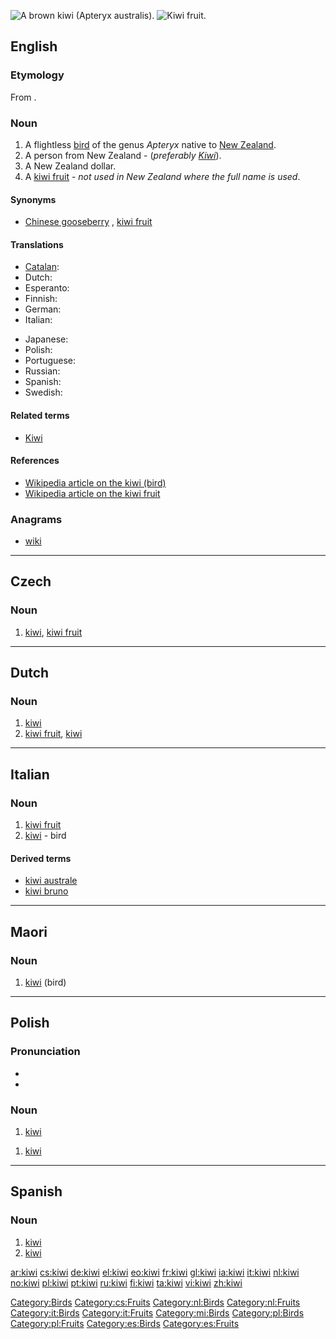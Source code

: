 [[Image:Kiwifugl.jpg|thumb|right|A brown kiwi (Apteryx australis).]]
[[Image:Kiwi (Actinidia chinensis) 1 Luc Viatour.jpg|thumb|right|[[kiwi fruit|Kiwi fruit]].]]
{{also|Kiwi}}
==English==

===Etymology===
From {{etyl|mi}} {{term|kiwi|lang=mi}}.

===Noun===
{{en-noun}}

# A flightless [[bird]] of the genus ''Apteryx'' native to [[New Zealand]].
# A person from New Zealand  - (''preferably [[Kiwi]]'').
# A New Zealand dollar.
# A [[kiwi fruit]] - ''not used in New Zealand where the full name is used''.

====Synonyms====
* {{sense|kiwi fruit}} [[Chinese gooseberry]] {{qualifier|dated}}, [[kiwi fruit]]

====Translations====
{{trans-top|bird}}
* [[Catalan]]: {{t-|ca|kiwi|m}}
* Dutch: {{t+|nl|kiwi|m}}
* Esperanto: {{t|eo|apterigedo|xs=Esperanto}}
* Finnish: {{t+|fi|kiivi}}
* German: {{t+|de|Kiwi|m}}
* Italian: {{t+|it|kiwi|m}}
{{trans-mid}}
* Japanese: {{t-|ja|キーウィ|tr=kiwi|sc=Jpan}}
* Polish: {{t+|pl|kiwi}}
* Portuguese: {{t+|pt|quivi|m}}
* Russian: {{t+|ru|киви|n|sc=Cyrl}}
* Spanish: {{t-|es|kiwi|m}}
* Swedish: {{t-|sv|kivi|n}}
{{trans-bottom}}

{{trans-see|kiwi fruit}}

====Related terms====
* [[Kiwi]]

====References====
* [[w:kiwi|Wikipedia article on the kiwi (bird)]]
* [[w:kiwi_fruit|Wikipedia article on the kiwi fruit]]

===Anagrams===
* [[wiki]]

[[Category:Birds]]

----

==Czech==

===Noun===
{{cs-noun|g=n}}

# [[#English|kiwi]], [[kiwi fruit]]

[[Category:cs:Fruits]]

----

==Dutch==

===Noun===
{{nl-noun|kiwi's|kiwi'tje}}

# [[#English|kiwi]] {{i|bird}}
# [[kiwi fruit]], [[#English|kiwi]]

[[Category:nl:Birds]]
[[Category:nl:Fruits]]

----

==Italian==

===Noun===
{{it-noun|kiw|m|i|i}}

# [[kiwi fruit]]
# [[#English|kiwi]] - bird

====Derived terms====
* [[kiwi australe]]
* [[kiwi bruno]]

[[Category:it:Birds]]
[[Category:it:Fruits]]

----

==Maori==

===Noun===
{{infl|mi|noun}}

# [[#English|kiwi]] (bird)

[[Category:mi:Birds]]

----

==Polish==

===Pronunciation===
* {{audio|Pl-kiwi.ogg|audio}}
* {{IPA|[ˈkivi]|lang=pl}}

===Noun===
{{infl|pl|noun|g=m}} {{indecl}}

# [[#English|kiwi]] {{i|bird}}

{{infl|pl|noun|g=n}} {{indecl}}

# [[#English|kiwi]] {{i|fruit}}

[[Category:pl:Birds]]
[[Category:pl:Fruits]]

----

==Spanish==

===Noun===
{{es-noun-m|pl=kiwis}}

# [[#English|kiwi]] {{i|bird}}
# [[#English|kiwi]] {{i|fruit}}

[[Category:es:Birds]]
[[Category:es:Fruits]]

[[ar:kiwi]]
[[cs:kiwi]]
[[de:kiwi]]
[[el:kiwi]]
[[eo:kiwi]]
[[fr:kiwi]]
[[gl:kiwi]]
[[ia:kiwi]]
[[it:kiwi]]
[[nl:kiwi]]
[[no:kiwi]]
[[pl:kiwi]]
[[pt:kiwi]]
[[ru:kiwi]]
[[fi:kiwi]]
[[ta:kiwi]]
[[vi:kiwi]]
[[zh:kiwi]]